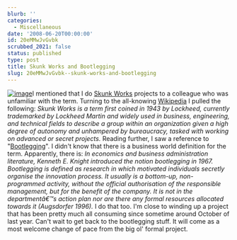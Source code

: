```yaml
---
blurb: ''
categories:
  - Miscellaneous
date: '2008-06-20T00:00:00'
id: 20eMMwJvGvbk
scrubbed_2021: false
status: published
type: post
title: Skunk Works and Bootlegging
slug: 20eMMwJvGvbk--skunk-works-and-bootlegging
---
```


[![image](http://www.alanwsmith.com/blog/wp-content/uploads/2008/06/skunk_works_logo.png "Skunk Works")](http://en.wikipedia.org/wiki/Skunk_works)I
mentioned that I do
[Skunk Works](http://en.wikipedia.org/wiki/Skunk_works) projects to
a colleague who was unfamiliar with the term. Turning to the
all-knowing [Wikipedia](http://www.wikipedia.org/) I pulled the
following:
*Skunk Works is a term first coined in 1943 by Lockheed, currently trademarked by Lockheed Martin and widely used in business, engineering, and technical fields to describe a group within an organization given a high degree of autonomy and unhampered by bureaucracy, tasked with working on advanced or secret projects.*
Reading further, I saw a reference to
"[Bootlegging](http://en.wikipedia.org/wiki/Bootlegging_(business))".
I didn't know that there is a business world definition for the
term. Apparently, there is:
*In economics and business administration literature, Kenneth E. Knight introduced the notion bootlegging in 1967. Bootlegging is defined as research in which motivated individuals secretly organise the innovation process. It usually is a bottom-up, non-programmed activity, without the official authorisation of the responsible management, but for the benefit of the company. It is not in the departmentâ€™s action plan nor are there any formal resources allocated towards it (Augsdorfer 1996).*
I do that too. I'm close to winding up a project that has been
pretty much all consuming since sometime around October of last
year. Can't wait to get back to the bootlegging stuff. It will come
as a most welcome change of pace from the big ol' formal project.
